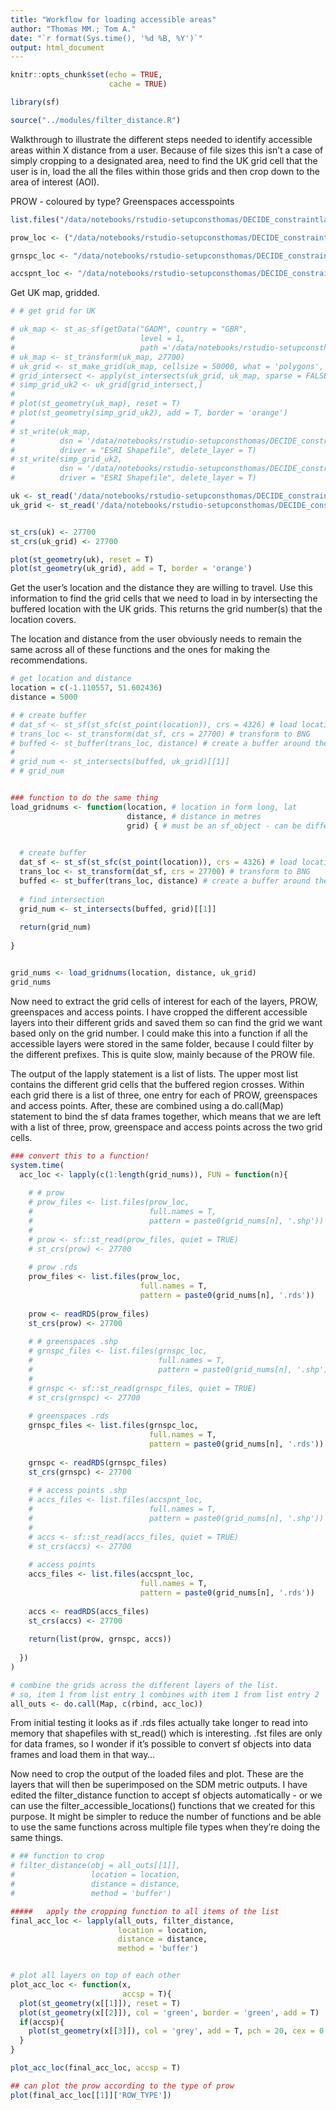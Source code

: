 ```yaml
---
title: "Workflow for loading accessible areas"
author: "Thomas MM.; Tom A."
date: "`r format(Sys.time(), '%d %B, %Y')`"
output: html_document
---
```


```r
knitr::opts_chunk$set(echo = TRUE, 
                      cache = TRUE)

library(sf)

source("../modules/filter_distance.R")
```


Walkthrough to illustrate the different steps needed to identify accessible areas within X distance from a user. Because of file sizes this isn't a case of simply cropping to a designated area, need to find the UK grid cell that the user is in, load the all the files within those grids and then crop down to the area of interest (AOI).

PROW - coloured by type?
Greenspaces
accesspoints

```r


list.files("/data/notebooks/rstudio-setupconsthomas/DECIDE_constraintlayers/Data/raw_data/")

prow_loc <- ("/data/notebooks/rstudio-setupconsthomas/DECIDE_constraintlayers/Data/raw_data/rowmaps_footpathbridleway/rowmaps_footpathbridleway/gridded_data")

grnspc_loc <- "/data/notebooks/rstudio-setupconsthomas/DECIDE_constraintlayers/Data/raw_data/OS_greenspaces/OS Open Greenspace (ESRI Shape File) GB/data/gridded_greenspace_data/"

accspnt_loc <- "/data/notebooks/rstudio-setupconsthomas/DECIDE_constraintlayers/Data/raw_data/OS_greenspaces/OS Open Greenspace (ESRI Shape File) GB/data/gridded_accesspoint_data/"


```


Get UK map, gridded.

```r

# # get grid for UK

# uk_map <- st_as_sf(getData("GADM", country = "GBR",
#                            level = 1,
#                            path ='/data/notebooks/rstudio-setupconsthomas/DECIDE_constraintlayers/Data/raw_data/UK_grids'))
# uk_map <- st_transform(uk_map, 27700)
# uk_grid <- st_make_grid(uk_map, cellsize = 50000, what = 'polygons', square=TRUE)
# grid_intersect <- apply(st_intersects(uk_grid, uk_map, sparse = FALSE), 1, any)
# simp_grid_uk2 <- uk_grid[grid_intersect,]
# 
# plot(st_geometry(uk_map), reset = T)
# plot(st_geometry(simp_grid_uk2), add = T, border = 'orange')
# 
# st_write(uk_map,
#          dsn = '/data/notebooks/rstudio-setupconsthomas/DECIDE_constraintlayers/Data/raw_data/UK_grids/uk_map.shp',
#          driver = "ESRI Shapefile", delete_layer = T)
# st_write(simp_grid_uk2,
#          dsn = '/data/notebooks/rstudio-setupconsthomas/DECIDE_constraintlayers/Data/raw_data/UK_grids/uk_grid_50km.shp',
#          driver = "ESRI Shapefile", delete_layer = T)

uk <- st_read('/data/notebooks/rstudio-setupconsthomas/DECIDE_constraintlayers/Data/raw_data/UK_grids/uk_map.shp')
uk_grid <- st_read('/data/notebooks/rstudio-setupconsthomas/DECIDE_constraintlayers/Data/raw_data/UK_grids/uk_grid_25km.shp')


st_crs(uk) <- 27700
st_crs(uk_grid) <- 27700

plot(st_geometry(uk), reset = T)
plot(st_geometry(uk_grid), add = T, border = 'orange')

```

Get the user's location and the distance they are willing to travel. Use this information to find the grid cells that we need to load in by intersecting the buffered location with the UK grids. This returns the grid number(s) that the location covers.

The location and distance from the user obviously needs to remain the same across all of these functions and the ones for making the recommendations.

```r

# get location and distance
location = c(-1.110557, 51.602436)
distance = 5000

# # create buffer
# dat_sf <- st_sf(st_sfc(st_point(location)), crs = 4326) # load location points, convert to spatial lat/lon
# trans_loc <- st_transform(dat_sf, crs = 27700) # transform to BNG
# buffed <- st_buffer(trans_loc, distance) # create a buffer around the point
# 
# grid_num <- st_intersects(buffed, uk_grid)[[1]]
# # grid_num


### function to do the same thing
load_gridnums <- function(location, # location in form long, lat
                          distance, # distance in metres
                          grid) { # must be an sf_object - can be different grid sizes

  
  # create buffer
  dat_sf <- st_sf(st_sfc(st_point(location)), crs = 4326) # load location points, convert to spatial lat/lon
  trans_loc <- st_transform(dat_sf, crs = 27700) # transform to BNG
  buffed <- st_buffer(trans_loc, distance) # create a buffer around the point
  
  # find intersection
  grid_num <- st_intersects(buffed, grid)[[1]]
  
  return(grid_num)
  
}


grid_nums <- load_gridnums(location, distance, uk_grid)
grid_nums

```


Now need to extract the grid cells of interest for each of the layers, PROW, greenspaces and access points. I have cropped the different accessible layers into their different grids and saved them so can find the grid we want based only on the grid number. I could make this into a function if all the accessible layers were stored in the same folder, because I could filter by the different prefixes. This is quite slow, mainly because of the PROW file. 

The output of the lapply statement is a list of lists. The upper most list contains the different grid cells that the buffered region crosses. Within each grid there is a list of three, one entry for each of PROW, greenspaces and access points. After, these are combined using a do.call(Map) statement to bind the sf data frames together, which means that we are left with a list of three, prow, greenspace and access points across the two grid cells.

```r

### convert this to a function!
system.time(
  acc_loc <- lapply(c(1:length(grid_nums)), FUN = function(n){
    
    # # prow
    # prow_files <- list.files(prow_loc, 
    #                          full.names = T,
    #                          pattern = paste0(grid_nums[n], '.shp'))
    # 
    # prow <- sf::st_read(prow_files, quiet = TRUE)
    # st_crs(prow) <- 27700
    
    # prow .rds
    prow_files <- list.files(prow_loc, 
                             full.names = T,
                             pattern = paste0(grid_nums[n], '.rds'))
    
    prow <- readRDS(prow_files)
    st_crs(prow) <- 27700
    
    # # greenspaces .shp
    # grnspc_files <- list.files(grnspc_loc, 
    #                            full.names = T,
    #                            pattern = paste0(grid_nums[n], '.shp'))
    # 
    # grnspc <- sf::st_read(grnspc_files, quiet = TRUE)
    # st_crs(grnspc) <- 27700
   
    # greenspaces .rds
    grnspc_files <- list.files(grnspc_loc, 
                               full.names = T,
                               pattern = paste0(grid_nums[n], '.rds'))
    
    grnspc <- readRDS(grnspc_files)
    st_crs(grnspc) <- 27700
    
    # # access points .shp
    # accs_files <- list.files(accspnt_loc, 
    #                          full.names = T,
    #                          pattern = paste0(grid_nums[n], '.shp'))
    # 
    # accs <- sf::st_read(accs_files, quiet = TRUE)
    # st_crs(accs) <- 27700
    
    # access points
    accs_files <- list.files(accspnt_loc, 
                             full.names = T,
                             pattern = paste0(grid_nums[n], '.rds'))
    
    accs <- readRDS(accs_files)
    st_crs(accs) <- 27700
    
    return(list(prow, grnspc, accs))
    
  })
)

# combine the grids across the different layers of the list.
# so, item 1 from list entry 1 combines with item 1 from list entry 2
all_outs <- do.call(Map, c(rbind, acc_loc))

```

From initial testing it looks as if .rds files actually take longer to read into memory that shapefiles with st_read() which is interesting. .fst files are only for data frames, so I wonder if it's possible to convert sf objects into data frames and load them in that way... 


Now need to crop the output of the loaded files and plot. These are the layers that will then be superimposed on the SDM metric outputs. I have edited the filter_distance function to accept sf objects automatically - or we can use the filter_accessible_locations() functions that we created for this purpose. It might be simpler to reduce the number of functions and be able to use the same functions across multiple file types when they're doing the same things. 

```r

# ## function to crop
# filter_distance(obj = all_outs[[1]],
#                 location = location,
#                 distance = distance,
#                 method = 'buffer')

#####   apply the cropping function to all items of the list 
final_acc_loc <- lapply(all_outs, filter_distance,
                        location = location,
                        distance = distance,
                        method = 'buffer')


# plot all layers on top of each other
plot_acc_loc <- function(x,
                         accsp = T){
  plot(st_geometry(x[[1]]), reset = T)
  plot(st_geometry(x[[2]]), col = 'green', border = 'green', add = T)
  if(accsp){
    plot(st_geometry(x[[3]]), col = 'grey', add = T, pch = 20, cex = 0.8)
  }
}

plot_acc_loc(final_acc_loc, accsp = T)

## can plot the prow according to the type of prow 
plot(final_acc_loc[[1]]['ROW_TYPE'])


```












